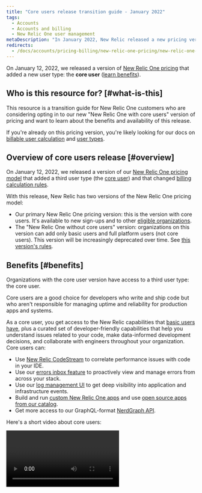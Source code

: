 ```yaml
---
title: "Core users release transition guide - January 2022"
tags:
  - Accounts
  - Accounts and billing
  - New Relic One user management
metaDescription: "In January 2022, New Relic released a new pricing version that included a new user type: core users."
redirects: 
  - /docs/accounts/pricing-billing/new-relic-one-pricing/new-relic-one-pricing-details
---
```


On January 12, 2022, we released a version of [New Relic One pricing](/docs/accounts/accounts-billing/new-relic-one-pricing-billing/new-relic-one-pricing-billing) that added a new user type: the **core user** ([learn benefits](#benefits)).

## Who is this resource for? [#what-is-this]

This resource is a transition guide for New Relic One customers who are considering opting in to our new "New Relic One with core users" version of pricing and want to learn about the benefits and availability of this release. 

If you're already on this pricing version, you're likely looking for our docs on [billable user calculation](/docs/accounts/accounts-billing/new-relic-one-pricing-billing/user-count-billing) and [user types](/docs/accounts/accounts-billing/new-relic-one-user-management/user-type).  

## Overview of core users release [#overview]

On January 12, 2022, we released a version of our [New Relic One pricing model](/docs/accounts/accounts-billing/new-relic-one-pricing-billing/new-relic-one-pricing-billing) that added a third user type (the [core user](#benefits)) and that changed [billing calculation rules](/docs/accounts/accounts-billing/new-relic-one-pricing-billing/user-count-billing). 

With this release, New Relic has two versions of the New Relic One pricing model: 

* Our primary New Relic One pricing version: this is the version with core users. It's available to new sign-ups and to other [eligible organizations](#availability).
* The "New Relic One without core users" version: organizations on this version can add only basic users and full platform users (not core users). This version will be increasingly deprecated over time. See [this version's rules](/docs/accounts/accounts-billing/new-relic-one-pricing-billing/user-count-billing#non-core).

## Benefits [#benefits]

Organizations with the core user version have access to a third user type: the core user. 

Core users are a good choice for developers who write and ship code but who aren't responsible for managing uptime and reliability for production apps and systems. 

As a core user, you get access to the New Relic capabilities that [basic users have](/docs/accounts/accounts-billing/new-relic-one-user-management/user-type), plus a curated set of developer-friendly capabilities that help you understand issues related to your code, make data-informed development decisions, and collaborate with engineers throughout your organization. Core users can: 

* Use [New Relic CodeStream](/docs/codestream/start-here/new-relic-codestream-quick-start) to correlate performance issues with code in your IDE. 
* Use our [errors inbox feature](/docs/errors-inbox/errors-inbox) to proactively view and manage errors from across your stack.
* Use our [log management UI](/docs/logs/get-started/get-started-log-management) to get deep visibility into application and infrastructure events. 
* Build and run [custom New Relic One apps](/docs/new-relic-one/use-new-relic-one/build-new-relic-one/build-custom-new-relic-one-application) and use [open source apps from our catalog](https://opensource.newrelic.com/nerdpacks). 
* Get more access to our GraphQL-format [NerdGraph API](/docs/apis/nerdgraph/get-started/introduction-new-relic-nerdgraph). 

Here's a short video about core users: 

<Video id="UAkAsGBfm_s" type="youtube" />

For more about the benefits of adding core users, see our [Core users blog post](https://newrelic.com/blog/nerdlog/core-user-usage-pricing). 

For a detailed comparison of capabilities, see [the capabilities table](/docs/accounts/accounts-billing/new-relic-one-user-management/user-type#user-type-capabilities). 

This pricing version also changes [how billable users are calculated](/docs/accounts/accounts-billing/new-relic-one-pricing-billing/user-count-billing#user-calculation) and [rules on downgrading users](/docs/accounts/accounts-billing/new-relic-one-pricing-billing/user-count-billing#downgrade-rules).

## Availability [#availability]

The core users release is currently available to: 
* New Relic organizations that were created on or after January 12, 2022. 
* Organizations that existed before that date that meet certain requirements. If it's available to your organization, we'll let you know, either via [opt-in messaging](#nr1core-optin) in your billing management UI, or from your New Relic account representative.

If your organization has core users or has the ability to add core users, you're on this version. If you don't, you're on the ["New Relic One without core users" version](#overview). For tips on determining which version you're on, see [Pricing versions](/docs/accounts/accounts-billing/new-relic-one-pricing-billing/user-count-billing#pricing-versions).

## Details about switching to this pricing version [#nr1core-optin]

[Some New Relic organizations](#availability) that existed before January 12, 2022, have an option for opting in to the newer core user release via an acceptance form called the "core amendment." For some organizations, this acceptance process is in the UI, found on the **Manage your plan** UI page. The New Relic user that accepts this amendment from the UI is stating that they're authorized to accept the terms of that amendment for their organization.

## Considerations for changing basic users to core users [#changing-users]

Here are two important notes regarding your need to adjust your users' user type: 

* For all New Relic organizations, basic users have free preview access to core user capabilities until February 28, 2022. **This means that it may make sense to wait to upgrade basic users to core users until March.**
* Also, when an existing organization transitions to the core version of pricing (by accepting either a) the core amendment or b) the addition of core users to an existing [order](/docs/licenses/license-information/product-definitions/new-relic-one-pricing-definitions/#order)), it has a seven-day grace period, during which your users’ user type won't affect billing. This gives you time to [decide which user type to assign your users](/docs/accounts/accounts-billing/new-relic-one-user-management/user-type/#choose-user-type). After the grace period ends, the new [billing calculation rules](/docs/accounts/accounts-billing/new-relic-one-pricing-billing/user-count-billing) apply. The grace period is provided only for existing, paying organizations that accept the addition of core users and only happens once, upon initial transition to the core version of pricing. 

When you are ready to adjust your users' user type, how you do that depends on which user model your users are on ([learn about determining user type](/docs/accounts/original-accounts-billing/original-users-roles/overview-user-models)): 

* [New Relic One user model](/docs/accounts/accounts-billing/new-relic-one-user-management/user-management-ui-and-tasks/#edit-user-type) 
* [Original user model](/docs/accounts/original-accounts-billing/original-users-roles/users-roles-original-user-model/#update-user-type): Note that if you have multiple accounts, you can't see all users from across all accounts in one place. You must go into each account to see and manage that account's users. 

For tips on deciding what user type to pick for your users, see [User types](/docs/accounts/accounts-billing/new-relic-one-user-management/user-type). 

## Changes to how users are counted [#user-calculation]

The core user release has changed how billable users are calculated. For details, see [Billable user calculations](/docs/accounts/accounts-billing/new-relic-one-pricing-billing/user-count-billing#user-count). 

## Changes to user downgrade rules [#downgrade-rules]

The core user release has changed the rules pertaining to downgrading users. For details, see [User downgrade rules](/docs/accounts/accounts-billing/new-relic-one-pricing-billing/user-count-billing#user-downgrade-rules). 


## Change to "full user" language [#full-user-language]

In November of 2021, the “full user” user type was renamed to “full platform user," for all New Relic organizations. For more detail, see [Full user language](/docs/accounts/accounts-billing/new-relic-one-user-management/user-type#full-user-language).

